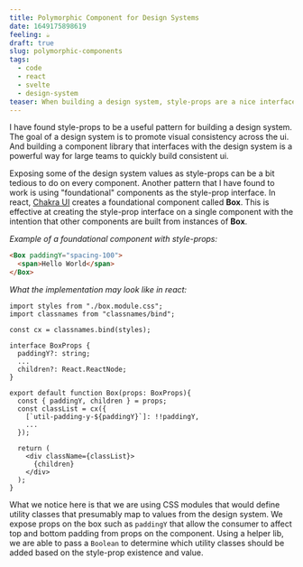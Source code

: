 ```yaml
---
title: Polymorphic Component for Design Systems
date: 1649175898619
feeling: ☕
draft: true
slug: polymorphic-components
tags:
  - code
  - react
  - svelte
  - design-system
teaser: When building a design system, style-props are a nice interface into design tokens.  It is easier to understand the interface through props than defining/importing/using things like scss variables or mixins.  Creating a foundational component with style-props can help centralize the logic/styles.  However, choosing which markup to render for the foundational component at that point is difficult. Often times it leads to div/span soup.  Polymorphic components are a great way to allow consumers a choice for what markup to render, while providing them access to the design through style-props.
---
```

<Section>

I have found style-props to be a useful pattern for building a design system.  The goal of a design system is to promote visual consistency across the ui.  And building a component library that interfaces with the design system is a powerful way for large teams to quickly build consistent ui. 

Exposing some of the design system values as style-props can be a bit tedious to do on every component.  Another pattern that I have found to work is using "foundational" components as the style-prop interface.  In react, [Chakra UI](https://chakra-ui.com/docs/components/layout/box) creates a foundational component called **Box**.  This is effective at creating the style-prop interface on a single component with the intention that other components are built from instances of **Box**.

</Section>
<Section invert={true}>

_Example of a foundational component with style-props:_
    
```html
<Box paddingY="spacing-100">
  <span>Hello World</span>
</Box>
```

_What the implementation may look like in react:_

```tsx
import styles from "./box.module.css";
import classnames from "classnames/bind";

const cx = classnames.bind(styles);

interface BoxProps {
  paddingY?: string;
  ...
  children?: React.ReactNode;
}

export default function Box(props: BoxProps){
  const { paddingY, children } = props;
  const classList = cx({
    [`util-padding-y-${paddingY}`]: !!paddingY,
    ...
  });

  return (
    <div className={classList}>
      {children}
    </div>
  );
}
```
</Section>
<Section>

What we notice here is that we are using CSS modules that would define utility classes that presumably map to values from the design system.  We expose props on the box such as `paddingY` that allow the consumer to affect top and bottom padding from props on the component.  Using a helper lib, we are able to pass a `Boolean` to determine which utility classes should be added based on the style-prop existence and value.

</Section>
